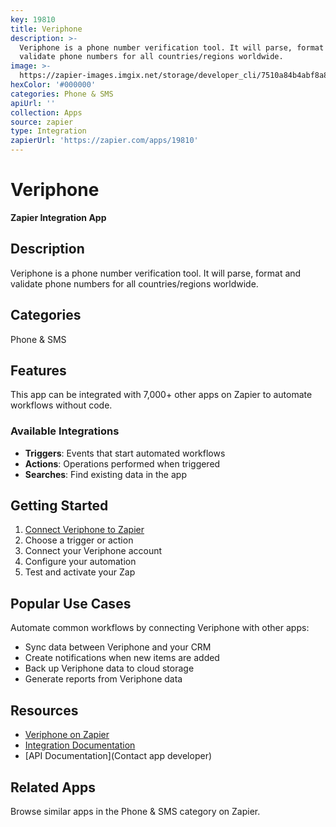 ```yaml
---
key: 19810
title: Veriphone
description: >-
  Veriphone is a phone number verification tool. It will parse, format and
  validate phone numbers for all countries/regions worldwide.
image: >-
  https://zapier-images.imgix.net/storage/developer_cli/7510a84b4abf8a8b5ed34c380a44f8b2.png?auto=format%2Ccompress&ixlib=python-3.0.0&q=50
hexColor: '#000000'
categories: Phone & SMS
apiUrl: ''
collection: Apps
source: zapier
type: Integration
zapierUrl: 'https://zapier.com/apps/19810'
---
```

# Veriphone

**Zapier Integration App**

## Description

Veriphone is a phone number verification tool. It will parse, format and validate phone numbers for all countries/regions worldwide.

## Categories

Phone & SMS

## Features

This app can be integrated with 7,000+ other apps on Zapier to automate workflows without code.

### Available Integrations

- **Triggers**: Events that start automated workflows
- **Actions**: Operations performed when triggered
- **Searches**: Find existing data in the app

## Getting Started

1. [Connect Veriphone to Zapier](https://zapier.com/apps/19810)
2. Choose a trigger or action
3. Connect your Veriphone account
4. Configure your automation
5. Test and activate your Zap

## Popular Use Cases

Automate common workflows by connecting Veriphone with other apps:

- Sync data between Veriphone and your CRM
- Create notifications when new items are added
- Back up Veriphone data to cloud storage
- Generate reports from Veriphone data

## Resources

- [Veriphone on Zapier](https://zapier.com/apps/19810)
- [Integration Documentation](https://zapier.com/apps/19810/integrations)
- [API Documentation](Contact app developer)

## Related Apps

Browse similar apps in the Phone & SMS category on Zapier.
